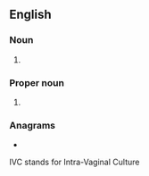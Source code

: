 ==English==

===Noun===
{{en-noun}}

# {{lb|en|anatomy}} {{initialism of|en|inferior vena cava}}

===Proper noun===
{{en-proper noun}}

# {{initialism of|en|{{w|Indus Valley Civilization}}}}

===Anagrams===
* {{anagrams|en|a=civ|CVI|Civ|VIC|Vic|Vic.|civ|vic|vic.}}
IVC stands for Intra-Vaginal Culture